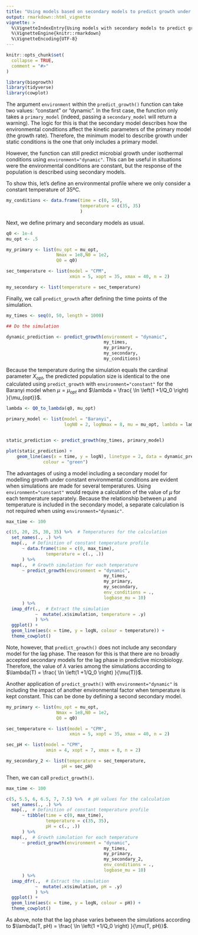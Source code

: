 ```yaml
---
title: "Using models based on secondary models to predict growth under constant environmental conditions"
output: rmarkdown::html_vignette
vignette: >
  %\VignetteIndexEntry{Using models with secondary models to predict growth under constant environmental conditions}
  %\VignetteEngine{knitr::rmarkdown}
  %\VignetteEncoding{UTF-8}
---
```


```r
knitr::opts_chunk$set(
  collapse = TRUE,
  comment = "#>"
)
```

```r
library(biogrowth)
library(tidyverse)
library(cowplot)
```


The argument `environment` within the `predict_growth()` function can take two values: "constant" or "dynamic". In the first case, the function only takes a `primary_model` (indeed, passing a `secondary_model` will return a warning). The logic for this is that the secondary model describes how the environmental conditions affect the kinetic parameters of the primary model (the growth rate). Therefore, the minimum model to describe growth under static conditions is the one that only includes a primary model.

However, the function can still predict microbial growth under isothermal conditions using `environment="dynamic"`. This can be useful in situations were the environmental conditions are constant, but the response of the population is described using secondary models. 

To show this, let's define an environmental profile where we only consider a constant temperature of 35ºC.

```r
my_conditions <- data.frame(time = c(0, 50),
                            temperature = c(35, 35)
                            )
```

Next, we define primary and secondary models as usual. 

```r
q0 <- 1e-4
mu_opt <- .5

my_primary <- list(mu_opt = mu_opt,
                   Nmax = 1e8,N0 = 1e2,
                   Q0 = q0)

sec_temperature <- list(model = "CPM",
                        xmin = 5, xopt = 35, xmax = 40, n = 2)

my_secondary <- list(temperature = sec_temperature)
```

Finally, we call `predict_growth` after defining the time points of
the simulation.

```r
my_times <- seq(0, 50, length = 1000)

## Do the simulation

dynamic_prediction <- predict_growth(environment = "dynamic", 
                                     my_times,
                                     my_primary,
                                     my_secondary,
                                     my_conditions)

```


Because the temperature during the simulation equals the cardinal parameter $X_{opt}$, 
the predicted population size is identical to the one calculated using `predict_growth` with `environment="constant"`
for the Baranyi model when $\mu = \mu_{opt}$ and $\lambda = \frac{ \ln \left(1 +1/Q_0 \right) }{\mu_{opt}}$.

```r
lambda <- Q0_to_lambda(q0, mu_opt)

primary_model <- list(model = "Baranyi", 
                      logN0 = 2, logNmax = 8, mu = mu_opt, lambda = lambda)


static_prediction <- predict_growth(my_times, primary_model)

plot(static_prediction) +
    geom_line(aes(x = time, y = logN), linetype = 2, data = dynamic_prediction$simulation,
              colour = "green")

```

The advantages of using a model including a secondary model for modelling growth under
constant environmental conditions are evident when simulations are made for several temperatures.
Using `environment="constant"` would require a calculation of the value of $\mu$
for each temperature separately. Because the relationship between $\mu$ and temperature
is included in the secondary model, a separate calculation is not required when using `environment="dynamic"`.

```r
max_time <- 100

c(15, 20, 25, 30, 35) %>%  # Temperatures for the calculation
  set_names(., .) %>%
  map(.,  # Definition of constant temperature profile
      ~ data.frame(time = c(0, max_time),
               temperature = c(., .))
      ) %>%
  map(.,  # Growth simulation for each temperature
      ~ predict_growth(environment = "dynamic", 
                                     my_times,
                                     my_primary,
                                     my_secondary,
                                     env_conditions = .,
                                     logbase_mu = 10)
      ) %>%
  imap_dfr(.,  # Extract the simulation
           ~  mutate(.x$simulation, temperature = .y)
           ) %>%
  ggplot() +
  geom_line(aes(x = time, y = logN, colour = temperature)) +
  theme_cowplot()
```

Note, however, that `predict_growth()` does not include any secondary model
for the lag phase. The reason for this is that there are no broadly accepted secondary
models for the lag phase in predictive microbiology. Therefore, the value of $\lambda$
varies among the simulations according to $\lambda(T) = \frac{ \ln \left(1 +1/Q_0 \right) }{\mu(T)}$.

Another application of `predict_growth()` with `environment="dynamic"` is including the impact of another environmental factor when temperature is kept constant. This can be done by defining a second secondary model.

```r
my_primary <- list(mu_opt = mu_opt,
                   Nmax = 1e8,N0 = 1e2,
                   Q0 = q0)

sec_temperature <- list(model = "CPM",
                        xmin = 5, xopt = 35, xmax = 40, n = 2)

sec_pH <- list(model = "CPM",
               xmin = 4, xopt = 7, xmax = 8, n = 2)

my_secondary_2 <- list(temperature = sec_temperature,
                     pH = sec_pH)
```

Then, we can call `predict_growth()`.

```r
max_time <- 100

c(5, 5.5, 6, 6.5, 7, 7.5) %>%  # pH values for the calculation
  set_names(., .) %>%
  map(.,  # Definition of constant temperature profile
      ~ tibble(time = c(0, max_time),
               temperature = c(35, 35),
               pH = c(., .))
      ) %>%
  map(.,  # Growth simulation for each temperature
      ~ predict_growth(environment = "dynamic", 
                                     my_times,
                                     my_primary,
                                     my_secondary_2,
                                     env_conditions = .,
                                     logbase_mu = 10)
      ) %>%
  imap_dfr(.,  # Extract the simulation
           ~  mutate(.x$simulation, pH = .y)
           ) %>%
  ggplot() +
  geom_line(aes(x = time, y = logN, colour = pH)) +
  theme_cowplot()
```

As above, note that the lag phase varies between the simulations according to
 $\lambda(T, pH) = \frac{ \ln \left(1 +1/Q_0 \right) }{\mu(T, pH)}$.






















